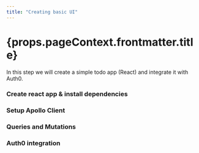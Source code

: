 ```yaml
---
title: "Creating basic UI"
---
```


<h1>{props.pageContext.frontmatter.title}</h1>

In this step we will create a simple todo app (React) and integrate it with Auth0.

### Create react app & install dependencies





### Setup Apollo Client






### Queries and Mutations







### Auth0 integration
